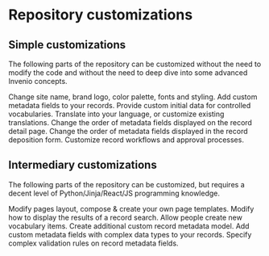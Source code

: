 

# Repository customizations

## Simple customizations

The following parts of the repository can be customized without the need to modify the code and without the need to deep dive into some advanced Invenio concepts.

<Cards>
<Card title='Branding' arrow href="/customize/branding/theme">Change site name, brand logo, color palette, fonts and styling.</Card>
<Card title='Custom fields' arrow href="/customize/record/custom_fields">Add custom metadata fields to your records.</Card>
<Card title='Vocabularies' arrow href="/customize/vocabularies/initial_data">Provide custom initial data for controlled vocabularies.</Card>
<Card title='Translations' arrow href="/customize/translations">Translate into your language, or customize existing translations.</Card>
<Card title='Record landing page' arrow href="/customize/record/detail">Change the order of metadata fields displayed on the record detail page.</Card>
<Card title='Record deposition' arrow href="/customize/record/deposit">Change the order of metadata fields displayed in the record deposition form.</Card>
<Card title='Workflows' arrow href="/customize/workflows">Customize record workflows and approval processes.</Card>
</Cards>


## Intermediary customizations

The following parts of the repository can be customized, but requires a decent level of Python/Jinja/React/JS programming knowledge.

<Cards>
<Card title='Page templates' arrow href="/customize/branding/layout">Modify pages layout, compose & create your own page templates.</Card>
<Card title='Search results' arrow href="/customize/record/search">Modify how to display the results of a record search.</Card>
<Card title='Editable vocabularies' arrow href="/customize/vocabularies/editable">Allow people create new vocabulary items.</Card>
<Card title='Create record model' arrow href="/customize/record/new_model">Create additional custom record metadata model.</Card>
<Card title='Complex custom fields' arrow href="/customize/record/complex_fields">Add custom metadata fields with complex data types to your records.</Card>
<Card title='Complex validation' arrow href="/customize/record/complex_validation">Specify complex validation rules on record metadata fields.</Card>
</Cards>

